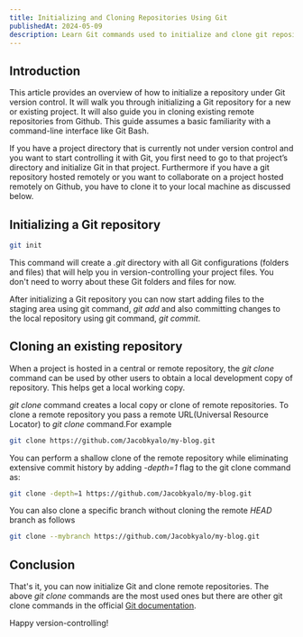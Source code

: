 ---
title: Initializing and Cloning Repositories Using Git
publishedAt: 2024-05-09
description: Learn Git commands used to initialize and clone git repositories
---

## Introduction

This article provides an overview of how to initialize a repository under Git version control. It will walk you through initializing a Git repository for a new or existing project. It will also guide you in cloning existing remote repositories from Github. This guide assumes a basic familiarity with a command-line interface like Git Bash.

If you have a project directory that is currently not under version control and you want to start controlling it with Git, you first need to go to that project’s directory and initialize Git in that project. Furthermore if you have a git repository hosted remotely or you want to collaborate on a project hosted remotely on Github, you have to clone it to your local machine as discussed below.

## Initializing a Git repository

```bash
git init
```

This command will create a _.git_ directory with all Git configurations (folders and files) that will help you in version-controlling your project files. You don't need to worry about these Git folders and files for now.

After initializing a Git repository you can now start adding files to the staging area using git command, _git add_ and also committing changes to the local repository using git command, _git commit_.

## Cloning an existing repository

When a project is hosted in a central or remote repository, the _git clone_ command can be used by other users to obtain a local development copy of repository. This helps get a local working copy.

_git clone_ command creates a local copy or clone of remote repositories. To clone a remote repository you pass a remote URL(Universal Resource Locator) to _git clone_ command.For example

```bash
git clone https://github.com/Jacobkyalo/my-blog.git
```

You can perform a shallow clone of the remote repository while eliminating extensive commit history by adding _-depth=1_ flag to the git clone command as:

```bash
git clone -depth=1 https://github.com/Jacobkyalo/my-blog.git
```

You can also clone a specific branch without cloning the remote _HEAD_ branch as follows

```bash
git clone --mybranch https://github.com/Jacobkyalo/my-blog.git
```

## Conclusion

That's it, you can now initialize Git and clone remote repositories.
The above _git clone_ commands are the most used ones but there are other git clone commands in the official [Git documentation](https://git-scm.com/docs/git-clone).

Happy version-controlling!
